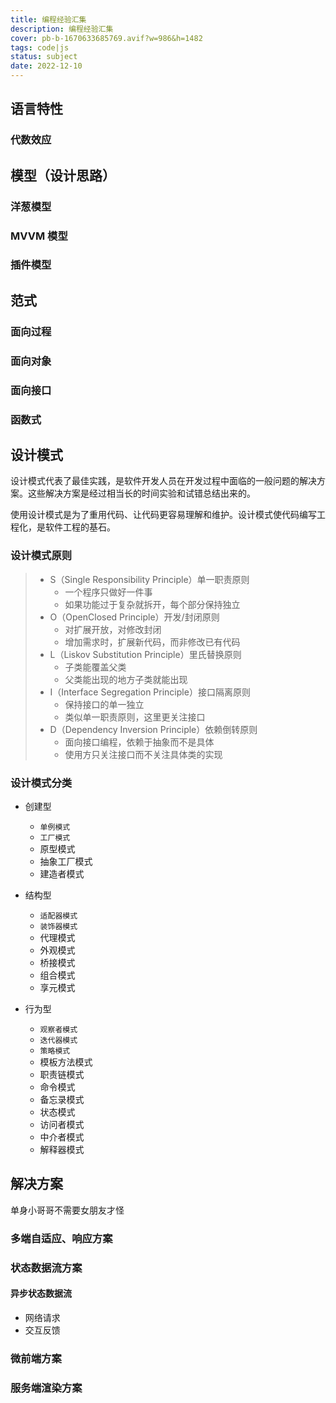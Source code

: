 ```yaml
---
title: 编程经验汇集
description: 编程经验汇集
cover: pb-b-1670633685769.avif?w=986&h=1482
tags: code|js
status: subject
date: 2022-12-10
---
```


## 语言特性

### 代数效应

## 模型（设计思路）

### 洋葱模型

### MVVM 模型

### 插件模型

## 范式

### 面向过程

### 面向对象

### 面向接口

### 函数式

## 设计模式

设计模式代表了最佳实践，是软件开发人员在开发过程中面临的一般问题的解决方案。这些解决方案是经过相当长的时间实验和试错总结出来的。

使用设计模式是为了重用代码、让代码更容易理解和维护。设计模式使代码编写工程化，是软件工程的基石。

### 设计模式原则

> - S（Single Responsibility Principle）单一职责原则
>   - 一个程序只做好一件事
>   - 如果功能过于复杂就拆开，每个部分保持独立
> - O（OpenClosed Principle）开发/封闭原则
>   - 对扩展开放，对修改封闭
>   - 增加需求时，扩展新代码，而非修改已有代码
> - L（Liskov Substitution Principle）里氏替换原则
>   - 子类能覆盖父类
>   - 父类能出现的地方子类就能出现
> - I（Interface Segregation Principle）接口隔离原则
>   - 保持接口的单一独立
>   - 类似单一职责原则，这里更关注接口
> - D（Dependency Inversion Principle）依赖倒转原则
>   - 面向接口编程，依赖于抽象而不是具体
>   - 使用方只关注接口而不关注具体类的实现

### 设计模式分类

- 创建型

  - `单例模式`
  - `工厂模式`
  - 原型模式
  - 抽象工厂模式
  - 建造者模式

- 结构型

  - `适配器模式`
  - `装饰器模式`
  - 代理模式
  - 外观模式
  - 桥接模式
  - 组合模式
  - 享元模式

- 行为型
  - `观察者模式`
  - `迭代器模式`
  - `策略模式`
  - 模板方法模式
  - 职责链模式
  - 命令模式
  - 备忘录模式
  - 状态模式
  - 访问者模式
  - 中介者模式
  - 解释器模式

## 解决方案

单身小哥哥不需要女朋友才怪

### 多端自适应、响应方案

### 状态数据流方案

#### 异步状态数据流

- 网络请求
- 交互反馈

### 微前端方案

### 服务端渲染方案
